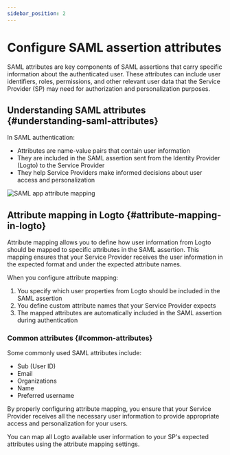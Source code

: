 ```yaml
---
sidebar_position: 2
---
```



# Configure SAML assertion attributes

SAML attributes are key components of SAML assertions that carry specific information about the authenticated user. These attributes can include user identifiers, roles, permissions, and other relevant user data that the Service Provider (SP) may need for authorization and personalization purposes.

## Understanding SAML attributes \{#understanding-saml-attributes}

In SAML authentication:

- Attributes are name-value pairs that contain user information
- They are included in the SAML assertion sent from the Identity Provider (Logto) to the Service Provider
- They help Service Providers make informed decisions about user access and personalization

<img src={attributeMappingImage} alt="SAML app attribute mapping" />

## Attribute mapping in Logto \{#attribute-mapping-in-logto}

Attribute mapping allows you to define how user information from Logto should be mapped to specific attributes in the SAML assertion. This mapping ensures that your Service Provider receives the user information in the expected format and under the expected attribute names.

When you configure attribute mapping:

1. You specify which user properties from Logto should be included in the SAML assertion
2. You define custom attribute names that your Service Provider expects
3. The mapped attributes are automatically included in the SAML assertion during authentication

### Common attributes \{#common-attributes}

Some commonly used SAML attributes include:

- Sub (User ID)
- Email
- Organizations
- Name
- Preferred username

By properly configuring attribute mapping, you ensure that your Service Provider receives all the necessary user information to provide appropriate access and personalization for your users.

You can map all Logto available user information to your SP's expected attributes using the attribute mapping settings.
